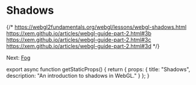 
# Shadows

{/*
  https://webgl2fundamentals.org/webgl/lessons/webgl-shadows.html
  https://xem.github.io/articles/webgl-guide-part-2.html#3b
  https://xem.github.io/articles/webgl-guide-part-2.html#3c
  https://xem.github.io/articles/webgl-guide-part-2.html#3d
*/}

Next: [Fog](/webgl/fog)


export async function getStaticProps() {
  return {
    props: {
      title: "Shadows",
      description: "An introduction to shadows in WebGL."
    }
  };
}

